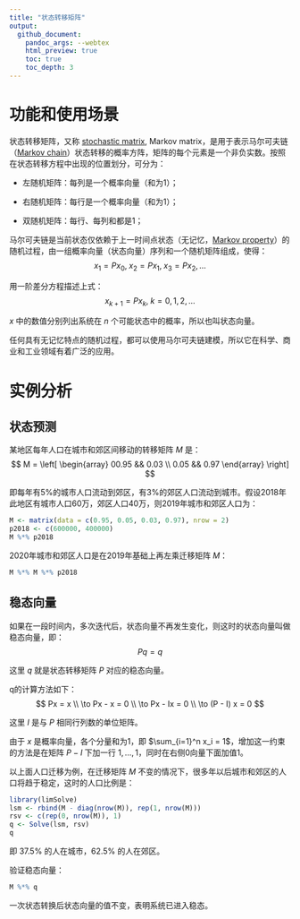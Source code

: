```yaml
---
title: "状态转移矩阵"
output:
  github_document:
    pandoc_args: --webtex
    html_preview: true
    toc: true
    toc_depth: 3
---
```


# 功能和使用场景

状态转移矩阵，又称 [stochastic matrix](https://en.wikipedia.org/wiki/Stochastic_matrix), Markov matrix，是用于表示马尔可夫链（[Markov chain](https://en.wikipedia.org/wiki/Markov_chain)）状态转移的概率方阵，矩阵的每个元素是一个非负实数。按照在状态转移方程中出现的位置划分，可分为：

* 左随机矩阵：每列是一个概率向量（和为1）；

* 右随机矩阵：每行是一个概率向量（和为1）；

* 双随机矩阵：每行、每列和都是1；

马尔可夫链是当前状态仅依赖于上一时间点状态（无记忆，[Markov property](https://en.wikipedia.org/wiki/Markov_property)）的随机过程，由一组概率向量（状态向量）序列和一个随机矩阵组成，使得：
$$
x_1 = Px_0, \; x_2 = Px_1, \; x_3 = Px_2, \dots
$$

用一阶差分方程描述上式：
$$
x_{k+1} = Px_k, \; k = 0,1,2,\dots
$$

$x$ 中的数值分别列出系统在 $n$ 个可能状态中的概率，所以也叫状态向量。


任何具有无记忆特点的随机过程，都可以使用马尔可夫链建模，所以它在科学、商业和工业领域有着广泛的应用。

# 实例分析

## 状态预测

某地区每年人口在城市和郊区间移动的转移矩阵 $M$ 是：
$$ M = \left[ \begin{array} 00.95 && 0.03 \\ 0.05 && 0.97 \end{array} \right] $$

即每年有5%的城市人口流动到郊区，有3%的郊区人口流动到城市。假设2018年此地区有城市人口60万，郊区人口40万，则2019年城市和郊区人口为：
```r
M <- matrix(data = c(0.95, 0.05, 0.03, 0.97), nrow = 2)
p2018 <- c(600000, 400000)
M %*% p2018
```

2020年城市和郊区人口是在2019年基础上再左乘迁移矩阵 $M$：
```r
M %*% M %*% p2018
```

## 稳态向量

如果在一段时间内，多次迭代后，状态向量不再发生变化，则这时的状态向量叫做稳态向量，即：
$$
Pq = q
$$

这里 $q$ 就是状态转移矩阵 $P$ 对应的稳态向量。

q的计算方法如下：
$$
Px = x \\
\to Px - x = 0 \\
\to Px - Ix = 0 \\
\to (P - I) x = 0
$$

这里 $I$ 是与 $P$ 相同行列数的单位矩阵。

由于 $x$ 是概率向量，各个分量和为1，即 $\sum_{i=1}^n x_i = 1$，增加这一约束的方法是在矩阵 $P-I$ 下加一行 $1, \dots, 1$，同时在右侧0向量下面加值1。

以上面人口迁移为例，在迁移矩阵 $M$ 不变的情况下，很多年以后城市和郊区的人口将趋于稳定，这时的人口比例是：
```r
library(limSolve)
lsm <- rbind(M - diag(nrow(M)), rep(1, nrow(M)))
rsv <- c(rep(0, nrow(M)), 1)
q <- Solve(lsm, rsv)
q
```

即 37.5% 的人在城市，62.5% 的人在郊区。

验证稳态向量：
```r
M %*% q
```

一次状态转换后状态向量的值不变，表明系统已进入稳态。